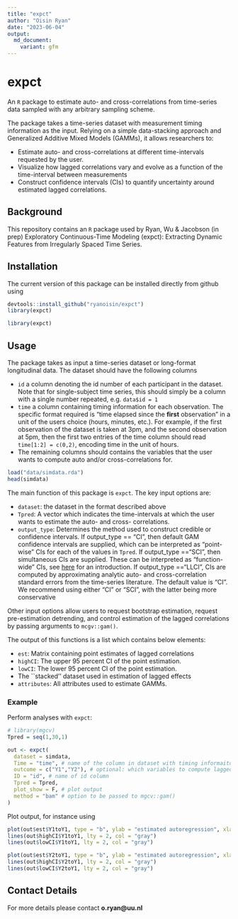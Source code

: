 ---
title: "expct"
author: "Oisin Ryan"
date: "2023-06-04"
output: 
  md_document:
    variant: gfm
---

# expct

An `R` package to estimate auto- and cross-correlations from time-series data sampled with any arbitrary sampling scheme. 

The package takes a time-series dataset with measurement timing information as the input. Relying on a simple data-stacking approach and Generalized Additive Mixed Models (GAMMs), it allows researchers to:

  - Estimate auto- and cross-correlations at different time-intervals requested by the user.
  - Visualize how lagged correlations vary and evolve as a function of the time-interval between measurements
  - Construct confidence intervals (CIs) to quantify uncertainty around estimated lagged correlations.
  
## Background
This repository contains an `R` package used by Ryan, Wu \& Jacobson (in prep) Exploratory Continuous-Time Modeling (expct): Extracting Dynamic Features from Irregularly Spaced Time Series.

## Installation
The current version of this package can be installed directly from github using
```{r,  eval = F}
devtools::install_github("ryanoisin/expct")
library(expct)
```

```{r,  eval = T, echo = F, message = F}
library(expct)
```

## Usage

The package takes as input a time-series dataset or long-format longitudinal data. The dataset should have the following columns
  
  - `id` a column denoting the id number of each participant in the dataset. Note that for single-subject time series, this should simply be a column with a single number repeated, e.g. `data$id = 1`
  - `time` a column containing timing information for each observation. The specific format required is "time elapsed since the **first** observation" in a unit of the users choice (hours, minutes, etc.). For example, if the first observation of the dataset is taken at 3pm, and the second observation at 5pm, then the first two entries of the time column should read `time[1:2] = c(0,2)`, encoding time in the unit of hours.
  - The remaining columns should contains the variables that the user wants to compute auto and/or cross-correlations for. 
  
```{r}
load("data/simdata.rda")
head(simdata)

```


The main function of this package is `expct`. The key input options are:

  - `dataset`: the dataset in the format described above
  - `Tpred`: A vector which indicates the time-intervals at which the user wants to estimate the auto- and cross- correlations. 
  - `output_type`: Determines the method used to construct credible or confidence intervals. If output_type == "CI", then default GAM confidence intervals are supplied, which can be interpreted as "point-wise" CIs for each of the values in `Tpred`. If output_type =="SCI", then simultaneous CIs are supplied. These can be interpreted as "function-wide" CIs, see [here](https://fromthebottomoftheheap.net/2016/12/15/simultaneous-interval-revisited/) for an introduction. If output_type =="LLCI", CIs are computed by approximating analytic auto- and cross-correlation standard errors from the time-series literature. The default value is "CI". We recommend using either "CI" or "SCI", with the latter being more conservative
  
Other input options allow users to request bootstrap estimation, request pre-estimation detrending, and control estimation of the lagged correlations by passing arguments to `mcgv::gam()`.
  
The output of this functions is a list which contains below elements:

  - `est`: Matrix containing point estimates of lagged correlations
  - `highCI`: The upper 95 percent CI of the point estimation.
  - `lowCI`: The lower 95 percent CI of the point estimation.
  - The ``stacked'' dataset used in estimation of lagged effects
  - `attributes`: All attributes used to estimate GAMMs.  


### Example

Perform analyses with `expct`:

```{r,  results='hide', message = FALSE, warnings = FALSE}
# library(mgcv)
Tpred = seq(1,30,1)

out <- expct(
  dataset = simdata,
  Time = "time", # name of the column in dataset with timing informaiton
  outcome = c("Y1","Y2"), # optional: which variables to compute lagged corrleations for
  ID = "id", # name of id column
  Tpred = Tpred,
  plot_show = F, # plot output
  method = "bam" # option to be passed to mgcv::gam()
)
```

Plot output, for instance using
```{r, message = F}
plot(out$est$Y1toY1, type = "b", ylab = "estimated autoregression", xlab = "time diff", main = "Autoregression Y1")
lines(out$highCI$Y1toY1, lty = 2, col = "gray")
lines(out$lowCI$Y1toY1, lty = 2, col = "gray")

plot(out$est$Y2toY1, type = "b", ylab = "estimated autoregression", xlab = "time diff", main = "Cross-Regression Y2 to Y1")
lines(out$highCI$Y2toY1, lty = 2, col = "gray")
lines(out$lowCI$Y2toY1, lty = 2, col = "gray")
```


## Contact Details

For more details please contact **o.ryan@uu.nl**

